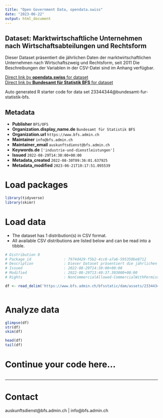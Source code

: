 ```yaml
---
title: "Open Government Data, opendata.swiss"
date: "2023-06-22"
output: html_document
---
```


## Dataset: Marktwirtschaftliche Unternehmen nach Wirtschaftsabteilungen und Rechtsform

Dieser Dataset präsentiert die jährlichen Daten der marktwirtschaftlichen Unternehmen nach Wirtschaftszweig und Rechtsform, seit 2011 Die Beschreibungen der Variablen in der CSV-Datei sind im Anhang verfügbar.

[Direct link by **opendata.swiss** for dataset](https://opendata.swiss/de/dataset/marktwirtschaftliche-unternehmen-nach-wirtschaftsabteilungen-und-rechtsform6)<br>
[Direct link by **Bundesamt für Statistik BFS** for dataset](https://www.bfs.admin.ch/asset/de/ts-x-06.02.01.02)

Auto generated R starter code for data set 23344344@bundesamt-fur-statistik-bfs.

## Metadata

- **Publisher** `BFS/OFS`
- **Organization.display_name.de** `Bundesamt für Statistik BFS`
- **Organization.url** `https://www.bfs.admin.ch`
- **Maintainer** `info@bfs.admin.ch`
- **Maintainer_email** `auskunftsdienst@bfs.admin.ch`
- **Keywords.de** `['industrie-und-dienstleistungen']`
- **Issued** `2022-08-29T14:30:00+00:00`
- **Metadata_created** `2022-08-30T09:36:01.637925`
- **Metadata_modified** `2023-06-21T10:17:51.095539`


# Load packages

```r

library(tidyverse)
library(skimr)

```

# Load data

-   The dataset has 1 distribution(s) in CSV format.
-   All available CSV distributions are listed below and can be read into a tibble.

```r

# Distribution 0
# Package_id               : 7974d429-f5b2-4cc0-a7a6-595350be8712
# Description              : Dieser Dataset präsentiert die jährlichen Daten der marktwirtschaftlichen Unternehmen nach Wirtschaftszweig und Rechtsform, seit 2011 Die Beschreibungen der Variablen in der CSV-Datei sind im Anhang verfügbar.
# Issued                   : 2022-08-29T14:30:00+00:00
# Modified                 : 2022-08-29T13:40:37.393000+00:00
# Rights                   : NonCommercialAllowed-CommercialWithPermission-ReferenceRequired

df <- read_delim('https://www.bfs.admin.ch/bfsstatic/dam/assets/23344345/master')



```

# Analyze data

```r

glimpse(df)
str(df)
skim(df)

head(df)
tail(df)

```

# Continue your code here...

```r

```

------------------------------------------------------------------------

# Contact

auskunftsdienst@bfs.admin.ch | info@bfs.admin.ch
